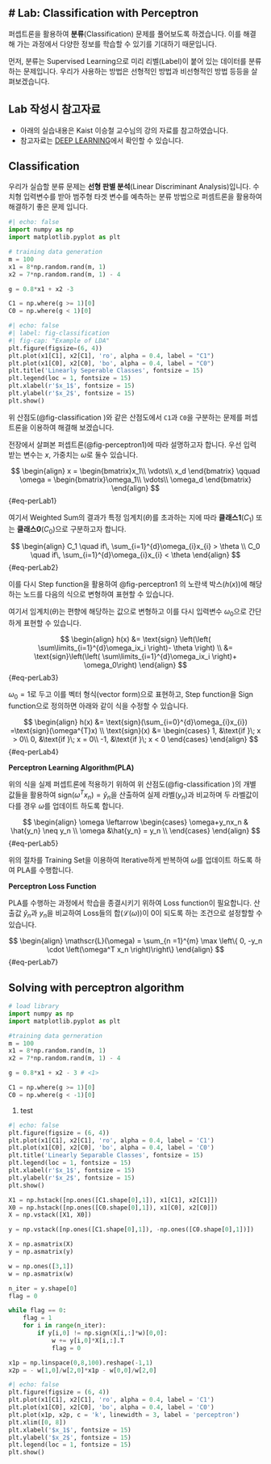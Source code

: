 # Lab: Classification with Perceptron
---

퍼셉트론을 활용하여 **분류**(Classification) 문제를 풀어보도록 하겠습니다. 이를 해결해 가는 과정에서 다양한 정보를 학습할 수 있기를 기대하기 때문입니다.

먼저, 분류는 Supervised Learning으로 미리 리벨(Label)이 붙어 있는 데이터를 분류하는 문제입니다. 우리가 사용하는 방법은 선형적인 방법과 비선형적인 방법 등등을 살펴보겠습니다.

::: {.callout-tip}
## Lab 작성시 참고자료
-   아래의 실습내용은 Kaist 이승철 교수님의 강의 자료를 참고하였습니다.
-   참고자료는 [DEEP LEARNING](https://iai.postech.ac.kr/teaching/deep-learning)에서 확인할 수 있습니다.
:::

## Classification

우리가 실습할 분류 문제는 **선형 판별 분석**(Linear Discriminant Analysis)입니다. 수치형 입력변수를 받아 범주형 타겟 변수를 예측하는 분류 방법으로 퍼셈트론을 활용하여 해결하기 좋은 문제 입니다.

``` python
#| echo: false
import numpy as np
import matplotlib.pyplot as plt

# training data generation
m = 100
x1 = 8*np.random.rand(m, 1)
x2 = 7*np.random.rand(m, 1) - 4

g = 0.8*x1 + x2 -3

C1 = np.where(g >= 1)[0]
C0 = np.where(g < 1)[0]
```

```python
#| echo: false
#| label: fig-classification
#| fig-cap: "Example of LDA"
plt.figure(figsize=(6, 4))
plt.plot(x1[C1], x2[C1], 'ro', alpha = 0.4, label = "C1")
plt.plot(x1[C0], x2[C0], 'bo', alpha = 0.4, label = "C0")
plt.title('Linearly Seperable Classes', fontsize = 15)
plt.legend(loc = 1, fontsize = 15)
plt.xlabel(r'$x_1$', fontsize = 15)
plt.ylabel(r'$x_2$', fontsize = 15)
plt.show()
```

위 산점도(@fig-classification )와 같은 산점도에서 `C1`과 `C0`을 구분하는 문제를 퍼셉트론을 이용하여 해결해 보겠습니다.

전장에서 살펴본 퍼셉트론(@fig-perceptron1)에 따라 설명하고자 합니다. 우선 입력받는 변수는 $x$, 가중치는 $\omega$로 둘수 있습니다.

$$ 
\begin{align}
x = \begin{bmatrix}x_1\\ \vdots\\ x_d \end{bmatrix} \qquad
\omega = \begin{bmatrix}\omega_1\\ \vdots\\ \omega_d \end{bmatrix}
\end{align} 
$$ {#eq-perLab1}

여기서 Weighted Sum의 결과가 특정 임계치($\theta$)를 초과하는 지에 따라 **클래스1**($C_1$) 또는 **클래스0**($C_0$)으로 구분하고자 합니다.

$$ 
\begin{align}
C_1 \quad if\, \sum_{i=1}^{d}\omega_{i}x_{i} > \theta \\
C_0 \quad if\, \sum_{i=1}^{d}\omega_{i}x_{i} < \theta
\end{align} 
$$ {#eq-perLab2}


이를 다시 Step function을 활용하여 @fig-perceptron1 의 노란색 박스($h(x)$)에 해당하는 노드를 다음의 식으로 변형하여 표현할 수 있습니다.

여기서 임계치($\theta$)는 편향에 해당하는 값으로 변형하고 이를 다시 입력변수 $\omega_0$으로 간단하게 표현할 수 있습니다.

$$ 
\begin{align}
h(x) &= \text{sign} \left(\left( \sum\limits_{i=1}^{d}\omega_ix_i \right)- \theta \right) \\
&= \text{sign}\left(\left( \sum\limits_{i=1}^{d}\omega_ix_i \right)+ \omega_0\right)
\end{align} 
$$ {#eq-perLab3}

$\omega_0=1$로 두고 이를 벡터 형식(vector form)으로 표현하고, Step function을 Sign function으로 정의하면 아래와 같이 식을 수정할 수 있습니다.

$$ 
\begin{align}
h(x) &= \text{sign}(\sum_{i=0}^{d}\omega_{i}x_{i}) 
=\text{sign}(\omega^{T}x) \\
\text{sign}(x) &= \begin{cases}
1, &\text{if }\; x > 0\\
0, &\text{if }\; x = 0\\
-1, &\text{if }\; x < 0
\end{cases}
\end{align} 
$$ {#eq-perLab4}

**Perceptron Learning Algorithm(PLA)**

위의 식을 실제 퍼셉트론에 적용하기 위하여 위 산점도(@fig-classification )의 개별 값들을 활용하여 $\text{sign}(\omega^Tx_n) = \hat{y}_n$을 산출하여 실제 라벨($y_n$)과 비교하며 두 라벨값이 다를 경우 $\omega$를 업데이트 하도록 합니다.

$$
\begin{align}
\omega \leftarrow 
\begin{cases}
\omega+y_nx_n & \hat{y_n} \neq y_n \\
\omega &\hat{y_n} = y_n \\
\end{cases}
\end{align}
$$  {#eq-perLab5}

위의 절차를 Training Set을 이용하여 Iterative하게 반복하여 $\omega$를 업데이트 하도록 하여 PLA를 수행합니다.

**Perceptron Loss Function**

PLA를 수행하는 과정에서 학습을 종결시키기 위하여 Loss function이 필요합니다. 산출값 $\hat{y}_n$과 $y_n$을 비교하여 Loss들의 합($\mathscr{L}(\omega)$)이 0이 되도록 하는 조건으로 설정할할 수 있습니다.

$$
\begin{align}
\mathscr{L}(\omega) = \sum_{n =1}^{m} \max \left\{ 0, -y_n \cdot \left(\omega^T x_n \right)\right\}
\end{align}
$$  {#eq-perLab7}


## Solving with perceptron algorithm

``` python
# load library
import numpy as np
import matplotlib.pyplot as plt

#training data gerneration
m = 100
x1 = 8*np.random.rand(m, 1)
x2 = 7*np.random.rand(m, 1) - 4

g = 0.8*x1 + x2 - 3 # <1>

C1 = np.where(g >= 1)[0]
C0 = np.where(g < -1)[0]
```
1. test

``` python
#| echo: false
plt.figure(figsize = (6, 4))
plt.plot(x1[C1], x2[C1], 'ro', alpha = 0.4, label = 'C1')
plt.plot(x1[C0], x2[C0], 'bo', alpha = 0.4, label = 'C0')
plt.title('Linearly Separable Classes', fontsize = 15)
plt.legend(loc = 1, fontsize = 15)
plt.xlabel(r'$x_1$', fontsize = 15)
plt.ylabel(r'$x_2$', fontsize = 15)
plt.show()
```

```python
X1 = np.hstack([np.ones([C1.shape[0],1]), x1[C1], x2[C1]])
X0 = np.hstack([np.ones([C0.shape[0],1]), x1[C0], x2[C0]])
X = np.vstack([X1, X0])

y = np.vstack([np.ones([C1.shape[0],1]), -np.ones([C0.shape[0],1])])

X = np.asmatrix(X)
y = np.asmatrix(y)
```

``` python
w = np.ones([3,1])
w = np.asmatrix(w)

n_iter = y.shape[0]
flag = 0

while flag == 0:
    flag = 1
    for i in range(n_iter):
        if y[i,0] != np.sign(X[i,:]*w)[0,0]:
            w += y[i,0]*X[i,:].T
            flag = 0

x1p = np.linspace(0,8,100).reshape(-1,1)
x2p = - w[1,0]/w[2,0]*x1p - w[0,0]/w[2,0]
```

``` python
#| echo: false
plt.figure(figsize = (6, 4))
plt.plot(x1[C1], x2[C1], 'ro', alpha = 0.4, label = 'C1')
plt.plot(x1[C0], x2[C0], 'bo', alpha = 0.4, label = 'C0')
plt.plot(x1p, x2p, c = 'k', linewidth = 3, label = 'perceptron')
plt.xlim([0, 8])
plt.xlabel('$x_1$', fontsize = 15)
plt.ylabel('$x_2$', fontsize = 15)
plt.legend(loc = 1, fontsize = 15)
plt.show()
```